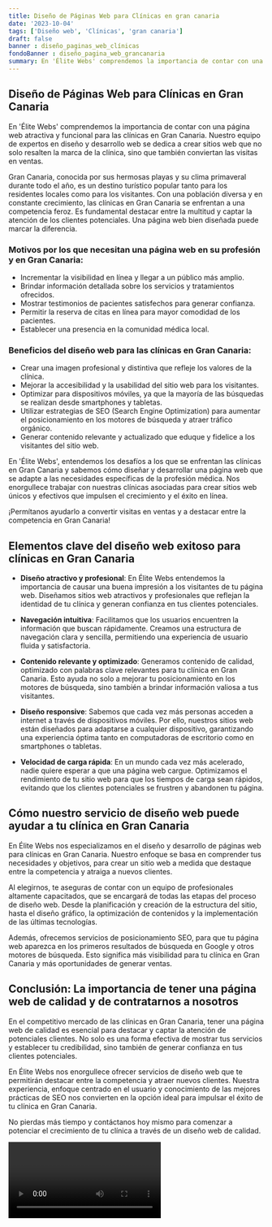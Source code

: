 ```yaml
---
title: Diseño de Páginas Web para Clínicas en gran canaria
date: '2023-10-04'
tags: ['Diseño web', 'Clínicas', 'gran canaria']
draft: false
banner : diseño_paginas_web_clínicas
fondoBanner : diseño_pagina_web_grancanaria
summary: En 'Élite Webs' comprendemos la importancia de contar con una página web atractiva y funcional para las clínicas en Gran Canaria. Nuestro equipo de expertos en diseño y desarrollo web se dedica a crear sitios web que no solo resalten la marca de la clínica, sino que también conviertan las visitas en ventas. 
---
```


## Diseño de Páginas Web para Clínicas en Gran Canaria

En 'Élite Webs' comprendemos la importancia de contar con una página web atractiva y funcional para las clínicas en Gran Canaria. Nuestro equipo de expertos en diseño y desarrollo web se dedica a crear sitios web que no solo resalten la marca de la clínica, sino que también conviertan las visitas en ventas. 

Gran Canaria, conocida por sus hermosas playas y su clima primaveral durante todo el año, es un destino turístico popular tanto para los residentes locales como para los visitantes. Con una población diversa y en constante crecimiento, las clínicas en Gran Canaria se enfrentan a una competencia feroz. Es fundamental destacar entre la multitud y captar la atención de los clientes potenciales. Una página web bien diseñada puede marcar la diferencia.

### Motivos por los que necesitan una página web en su profesión y en Gran Canaria:

- Incrementar la visibilidad en línea y llegar a un público más amplio.
- Brindar información detallada sobre los servicios y tratamientos ofrecidos.
- Mostrar testimonios de pacientes satisfechos para generar confianza.
- Permitir la reserva de citas en línea para mayor comodidad de los pacientes.
- Establecer una presencia en la comunidad médica local.

### Beneficios del diseño web para las clínicas en Gran Canaria:

- Crear una imagen profesional y distintiva que refleje los valores de la clínica.
- Mejorar la accesibilidad y la usabilidad del sitio web para los visitantes.
- Optimizar para dispositivos móviles, ya que la mayoría de las búsquedas se realizan desde smartphones y tabletas.
- Utilizar estrategias de SEO (Search Engine Optimization) para aumentar el posicionamiento en los motores de búsqueda y atraer tráfico orgánico.
- Generar contenido relevante y actualizado que eduque y fidelice a los visitantes del sitio web.

En 'Élite Webs', entendemos los desafíos a los que se enfrentan las clínicas en Gran Canaria y sabemos cómo diseñar y desarrollar una página web que se adapte a las necesidades específicas de la profesión médica. Nos enorgullece trabajar con nuestras clínicas asociadas para crear sitios web únicos y efectivos que impulsen el crecimiento y el éxito en línea.

¡Permítanos ayudarlo a convertir visitas en ventas y a destacar entre la competencia en Gran Canaria!

<GifSeo />

<Cta />

## Elementos clave del diseño web exitoso para clínicas en Gran Canaria

- **Diseño atractivo y profesional**: En Élite Webs entendemos la importancia de causar una buena impresión a los visitantes de tu página web. Diseñamos sitios web atractivos y profesionales que reflejan la identidad de tu clínica y generan confianza en tus clientes potenciales.

- **Navegación intuitiva**: Facilitamos que los usuarios encuentren la información que buscan rápidamente. Creamos una estructura de navegación clara y sencilla, permitiendo una experiencia de usuario fluida y satisfactoria.

- **Contenido relevante y optimizado**: Generamos contenido de calidad, optimizado con palabras clave relevantes para tu clínica en Gran Canaria. Esto ayuda no solo a mejorar tu posicionamiento en los motores de búsqueda, sino también a brindar información valiosa a tus visitantes.

- **Diseño responsive**: Sabemos que cada vez más personas acceden a internet a través de dispositivos móviles. Por ello, nuestros sitios web están diseñados para adaptarse a cualquier dispositivo, garantizando una experiencia óptima tanto en computadoras de escritorio como en smartphones o tabletas.

- **Velocidad de carga rápida**: En un mundo cada vez más acelerado, nadie quiere esperar a que una página web cargue. Optimizamos el rendimiento de tu sitio web para que los tiempos de carga sean rápidos, evitando que los clientes potenciales se frustren y abandonen tu página.

## Cómo nuestro servicio de diseño web puede ayudar a tu clínica en Gran Canaria

En Élite Webs nos especializamos en el diseño y desarrollo de páginas web para clínicas en Gran Canaria. Nuestro enfoque se basa en comprender tus necesidades y objetivos, para crear un sitio web a medida que destaque entre la competencia y atraiga a nuevos clientes.

Al elegirnos, te aseguras de contar con un equipo de profesionales altamente capacitados, que se encargará de todas las etapas del proceso de diseño web. Desde la planificación y creación de la estructura del sitio, hasta el diseño gráfico, la optimización de contenidos y la implementación de las últimas tecnologías.

Además, ofrecemos servicios de posicionamiento SEO, para que tu página web aparezca en los primeros resultados de búsqueda en Google y otros motores de búsqueda. Esto significa más visibilidad para tu clínica en Gran Canaria y más oportunidades de generar ventas.

## Conclusión: La importancia de tener una página web de calidad y de contratarnos a nosotros

En el competitivo mercado de las clínicas en Gran Canaria, tener una página web de calidad es esencial para destacar y captar la atención de potenciales clientes. No solo es una forma efectiva de mostrar tus servicios y establecer tu credibilidad, sino también de generar confianza en tus clientes potenciales.

En Élite Webs nos enorgullece ofrecer servicios de diseño web que te permitirán destacar entre la competencia y atraer nuevos clientes. Nuestra experiencia, enfoque centrado en el usuario y conocimiento de las mejores prácticas de SEO nos convierten en la opción ideal para impulsar el éxito de tu clínica en Gran Canaria.

No pierdas más tiempo y contáctanos hoy mismo para comenzar a potenciar el crecimiento de tu clínica a través de un diseño web de calidad.

<Video />

<CtaBot job='Clínicas' city='gran canaria'/>

<Gmaps query='gran canaria+españa+maps' />
